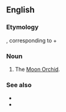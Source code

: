==English==
{{rfc|needs formatting as a translingual taxonomic entry}}
===Etymology===
{{etyl|NL.|mul}}, corresponding to {{term|phalaenopsis||<!--gloss needed-->}} + {{term|amabilis||lovable|lang=la}}
===Noun===
{{infl|mul|noun|head=[[phalaenopsis|Phalaenopsis]] [[amabilis]]}}

# The [[Moon Orchid]].

===See also===
* {{pedialite}}
* {{commonslite}}